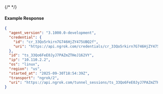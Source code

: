 {/* <!-- Code generated for API Clients. DO NOT EDIT. --> */}

#### Example Response
```json
{
  "agent_version": "3.1000.0-development",
  "credential": {
    "id": "cr_33Qo5rkirn7G746HjZY475UBQ2f",
    "uri": "https://api.ngrok.com/credentials/cr_33Qo5rkirn7G746HjZY475UBQ2f"
  },
  "id": "ts_33Qo6FeE0JyJ7PAZmZTHeJ162VY",
  "ip": "10.110.2.2",
  "os": "linux",
  "region": "us",
  "started_at": "2025-09-30T18:54:39Z",
  "transport": "ngrok/2",
  "uri": "https://api.ngrok.com/tunnel_sessions/ts_33Qo6FeE0JyJ7PAZmZTHeJ162VY"
}

```